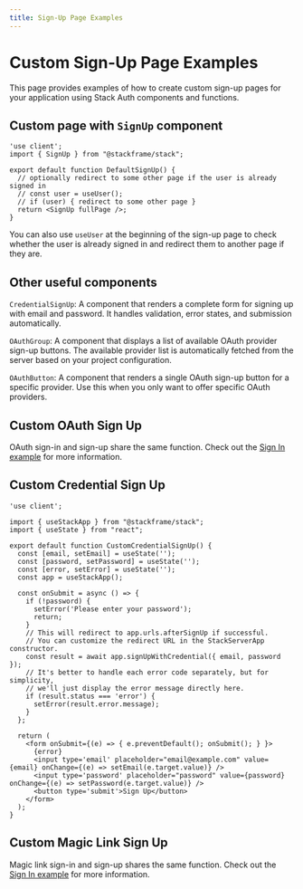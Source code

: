 ```yaml
---
title: Sign-Up Page Examples
---
```


# Custom Sign-Up Page Examples

This page provides examples of how to create custom sign-up pages for your application using Stack Auth components and functions.

## Custom page with `SignUp` component

```tsx
'use client';
import { SignUp } from "@stackframe/stack";

export default function DefaultSignUp() {
  // optionally redirect to some other page if the user is already signed in
  // const user = useUser();
  // if (user) { redirect to some other page }
  return <SignUp fullPage />;
}
```

You can also use `useUser` at the beginning of the sign-up page to check whether the user is already signed in and redirect them to another page if they are.

## Other useful components

`CredentialSignUp`: A component that renders a complete form for signing up with email and password. It handles validation, error states, and submission automatically.

`OAuthGroup`: A component that displays a list of available OAuth provider sign-up buttons. The available provider list is automatically fetched from the server based on your project configuration.

`OAuthButton`: A component that renders a single OAuth sign-up button for a specific provider. Use this when you only want to offer specific OAuth providers.

## Custom OAuth Sign Up

OAuth sign-in and sign-up share the same function. Check out the [Sign In example](/customization/page-examples/sign-in#custom-oauth-sign-in) for more information.

## Custom Credential Sign Up

```tsx
'use client';

import { useStackApp } from "@stackframe/stack";
import { useState } from "react";

export default function CustomCredentialSignUp() {
  const [email, setEmail] = useState('');
  const [password, setPassword] = useState('');
  const [error, setError] = useState('');
  const app = useStackApp();

  const onSubmit = async () => {
    if (!password) {
      setError('Please enter your password');
      return;
    }
    // This will redirect to app.urls.afterSignUp if successful.
    // You can customize the redirect URL in the StackServerApp constructor.
    const result = await app.signUpWithCredential({ email, password });
    // It's better to handle each error code separately, but for simplicity,
    // we'll just display the error message directly here.
    if (result.status === 'error') {
      setError(result.error.message);
    }
  };
  
  return (
    <form onSubmit={(e) => { e.preventDefault(); onSubmit(); } }>
      {error}
      <input type='email' placeholder="email@example.com" value={email} onChange={(e) => setEmail(e.target.value)} />
      <input type='password' placeholder="password" value={password} onChange={(e) => setPassword(e.target.value)} />
      <button type='submit'>Sign Up</button>
    </form>
  );
}
```

## Custom Magic Link Sign Up

Magic link sign-in and sign-up shares the same function. Check out the [Sign In example](/customization/page-examples/signin#custom-magic-link-sign-in) for more information.
